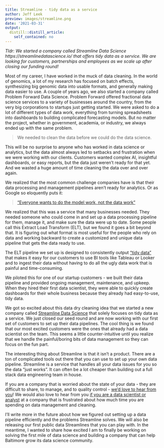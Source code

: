 ```yaml
---
title: Streamline - tidy data as a service
author: Jeff Leek
preview: images/streamline.png
date: '2021-03-31'
output:
  distill::distill_article:
    self_contained: no
---
```




_Tldr: We started a company called Streamline Data Science https://streamlinedatascience.io/ that offers tidy data as a service. We are looking for customers, partnerships and employees as we scale up after closing our funding round!_ 

Most of my career, I have worked in the muck of data cleaning. In the world of genomics, a lot of my research has focused on batch effects, synthesizing big genomic data into usable formats, and generally making data easier to use. A couple of years ago, we also started a company called Problem Forward Data Science. Problem Forward offered fractional data science services to a variety of businesses around the country, from the very big corporations to startups just getting started. We were asked to do a lot of different types of data work, everything from turning spreadsheets into dashboards to building complicated forecasting models. But no matter the project, whether in government, academia, or industry, we always ended up with the same problem.

> We needed to clean the data before we could do the data science. 

This will be no surprise to anyone who has worked in data science or analytics, but the data almost always led to setbacks and frustration when we were working with our clients. Customers wanted complex AI, insightful dashboards, or easy reports, but the data just weren’t ready for that yet. And we wasted a huge amount of time cleaning the data over and over again.

We realized that the most common challenge companies have is that their data processing and management pipelines aren’t ready for analytics. Or as Google so eloquently puts it:

> [“Everyone wants to do the model work, not the data work”](https://research.google/pubs/pub49953/)

We realized that this was a service that many businesses needed. They needed someone who could come in and set up a data processing pipeline for them, manage it, and make sure the data were up to date. Some people call this Extract Load Transform (ELT), but we found it goes a bit beyond that. It is figuring out what format is most useful for the people who rely on data and working backward to create a customized and unique data pipeline that gets the data ready to use.

The ELT pipeline we set up is designed to consistently output [“tidy data”](https://vita.had.co.nz/papers/tidy-data.pdf) that makes it easy for our customers to use BI tools like Tableau or Looker and to ingest their data without having to do all the ugly data work that is painful and time-consuming. 

We piloted this for one of our startup customers - we built their data pipeline and provided ongoing management, maintenance, and upkeep. When they hired their first data scientist, they were able to quickly create dashboards for their whole business because they already had easy-to-use, tidy data. 

We got so excited about this data dry cleaning idea that we started a new company called [Streamline Data Science](https://streamlinedatascience.io/) that solely focuses on tidy data as a service. We just closed our seed round and are now working with our first set of customers to set up their data pipelines. The cool thing is we found that our most excited customers were the ones that already had a data scientist on the team. This seems a little counter-intuitive until you realize that we handle the painful/boring bits of data management so they can focus on the fun part. 

The interesting thing about Streamline is that it isn’t a product. There are a ton of complicated tools out there that you can use to set up your own data pipeline. Streamline is a service that handles all your data issues for you so the data “just works”. It can often be a lot cheaper than building out a full stack data engineering team in house. 

If you are a company that is worried about the state of your data - they are difficult to share, to manage, and to quality control - [we’d love to hear from you](https://streamlinedatascience.io/data-consumers)! We would also love to hear from you [if you are a data scientist or analyst](https://streamlinedatascience.io/data-professionals) at a company that is frustrated about how much time you are spending on data management and cleaning.

I’ll write more in the future about how we figured out setting up a data pipeline efficiently and the problems Streamline solves. We will also be releasing our first public data Streamlines that you can play with. In the meantime, I wanted to share how excited I am to finally be working on solving the first mile of data science and building a company that can help Baltimore grow its data science community. 

